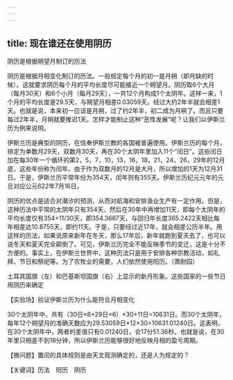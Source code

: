 ```yaml
---
---
---
```

title: 现在谁还在使用阴历
---




阴历是根据朔望月制订的历法



阴历是根据月相变化制订的历法。一般规定每个月的初一是月朔（即月缺的时候）。这就要求阴历每个月的平均长度尽可能接近一个朔望月。阴历取6个大月（每月30天）和6个小月（每月29天），一共12个月构成1个太阴年。这样一来，1个月的平均长度是29.5天，与朔望月相差0.03059天。经过大约2年半就会相差1天。也就是说，本来初一应该是月朔，过了约2年半，初二成为月朔了。而且只要每过2年半，月朔就要推迟1天。怎样才能制止这种“恶性发展”呢？让我们以伊斯兰历为例来说明。

伊斯兰历是典型的阴历，在信奉伊斯兰教的各国被普遍使用。伊斯兰历的每个月，排定为单数月29天，双数月30天，再在30个太阴年里加入11个“闰日”。这些闰日加在每30年一个循环的第2，5，7，10，13，16，18，21，24，26，29年的12月底，这些年份称为闰年。由于作为双数月的12月是大月，所以增加的1天为12月31日。于是，伊斯兰历平常年份为354天，闰年则有355天。伊斯兰历纪元元年的元旦对应公元622年7月16日。

阴历的优点是适合对潮汐的预测，从而对航海和安排渔业生产有一定作用。但是，这种历法中平常的太阴年只有354天，然后在30年中再增加11天，即每个太阴年的平均长度仅有354+11/30天，即354.3667天，与回归年长度365.2422天相比每年相差达10.8755天，即约11天。于是，只要经过近17年，就会相差公历半年。用这样的历法，如果说原来新年在冬天，那么17年后，新年就跑到夏天去了，也可以说冬天和夏天完全颠倒了。可见，伊斯兰历完全不能反映季节的变迁，这是十分不方便的。事实上，在伊斯兰世界中，这种历法只是用于安排各种宗教活动，如礼拜、节日和祭祀等。为了农牧业的需要，人们依然使用阳历。（萧耐园）

土耳其国旗（左）和巴基斯坦国旗（右）上显示的新月形象。这些国家的一些节日用阴历来确定





【实验场】验证伊斯兰历为什么能符合月相变化

30个太阴年中，共有（30日×6+29日×6）×30+11日=10631日。而30个太阴年，每年12个朔望月的准确天数应为29.53059日×12×30=10631.01240日。这表明，在30个太阴年中，两者的差值只有0.01240日，合17分51.36秒。也就是说，在30年里只相差不到18分钟，所以伊斯兰历能够很好地反映月相的盈亏周期。

【微问题】置闰的具体规则是由天文观测确定的，还是人为规定的？

【关键词】历法　阳历　阴历